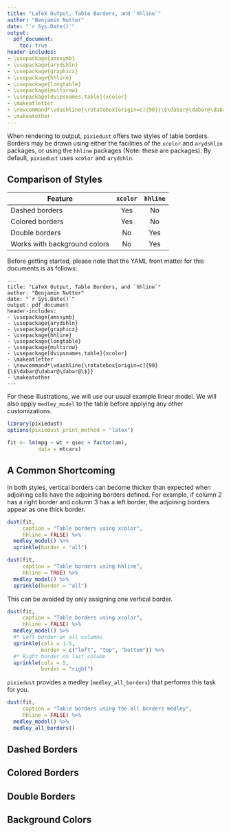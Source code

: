 ```yaml
---
title: "LaTeX Output, Table Borders, and `hhline`"
author: "Benjamin Nutter"
date: "`r Sys.Date()`"
output: 
  pdf_document:
    toc: true
header-includes: 
- \usepackage{amssymb} 
- \usepackage{arydshln} 
- \usepackage{graphicx} 
- \usepackage{hhline} 
- \usepackage{longtable} 
- \usepackage{multirow} 
- \usepackage[dvipsnames,table]{xcolor} 
- \makeatletter 
- \newcommand*\vdashline{\rotatebox[origin=c]{90}{\$\dabar@\dabar@\dabar@\$}} 
- \makeatother
---
```


When rendering to \LaTeX output, `pixiedust` offers two styles of table borders.  Borders may be drawn using either the facilities of the `xcolor` and `arydshlin` packages, or using the `hhline` packages (Note: these are \LaTeX packages).  By default, `pixiedust` uses `xcolor` and `arydshln`.

## Comparison of Styles

| Feature                      | `xcolor` | `hhline` |
|------------------------------|:--------:|:--------:|   
| Dashed borders               | Yes      | No       | 
| Colored borders              | Yes      | No       | 
| Double borders               | No       | Yes      |
| Works with background colors | No       | Yes      |

Before getting started, please note that the YAML front matter for this documents is as follows:

```
---
title: "LaTeX Output, Table Borders, and `hhline`"
author: "Benjamin Nutter"
date: "`r Sys.Date()`"
output: pdf_document
header-includes: 
- \usepackage{amssymb} 
- \usepackage{arydshln} 
- \usepackage{graphicx} 
- \usepackage{hhline} 
- \usepackage{longtable} 
- \usepackage{multirow} 
- \usepackage[dvipsnames,table]{xcolor} 
- \makeatletter 
- \newcommand*\vdashline{\rotatebox[origin=c]{90}{\$\dabar@\dabar@\dabar@\$}} 
- \makeatother
---
```

For these illustrations, we will use our usual example linear model.  We will also apply `medley_model` to the table before applying any other customizations.

```r
library(pixiedust)
options(pixiedust_print_method = "latex")

fit <- lm(mpg ~ wt + qsec + factor(am),
          data = mtcars)
```

## A Common Shortcoming

In both styles, vertical borders can become thicker than expected when adjoining cells have the adjoining borders defined.  For example, if column 2 has a right border and column 3 has a left border, the adjoining borders appear as one thick border.

```r
dust(fit,
     caption = "Table borders using xcolor",
     hhline = FALSE) %>%
  medley_model() %>%
  sprinkle(border = "all")

dust(fit, 
     caption = "Table borders using hhline",
     hhline = TRUE) %>%
  medley_model() %>%
  sprinkle(border = "all")
```

This can be avoided by only assigning one vertical border.

```r
dust(fit,
     caption = "Table borders using xcolor",
     hhline = FALSE) %>%
  medley_model() %>%
  #* Left border on all columns
  sprinkle(cols = 1:5, 
           border = c("left", "top", "bottom")) %>%
  #* Right border on last column
  sprinkle(cols = 5,
           border = "right")
```

`pixiedust` provides a medley (`medley_all_borders`) that performs this task for you.

```r
dust(fit,
     caption = "Table borders using the all borders medley",
     hhline = FALSE) %>%
  medley_model() %>%
  medley_all_borders()
```

## Dashed Borders

## Colored Borders

## Double Borders

## Background Colors